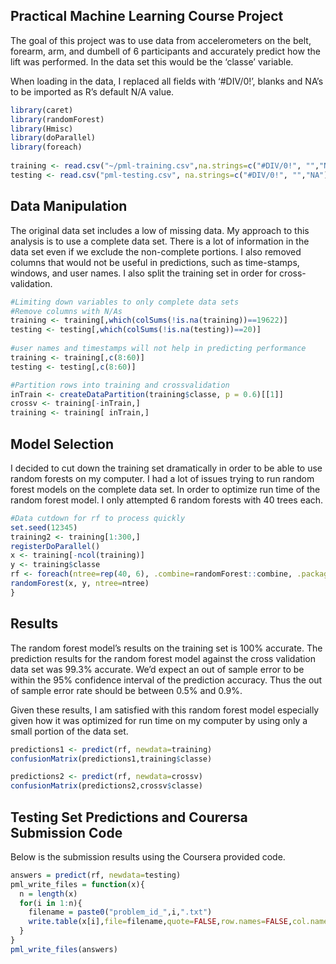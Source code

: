 Practical Machine Learning Course Project
-------------------------------------------------

The goal of this project was to use data from accelerometers on the belt, forearm, arm, and dumbell of 6 participants and accurately predict how the lift was performed. In the data set this would be the 'classe' variable.

When loading in the data, I replaced all fields with '#DIV/0!', blanks and NA's to be imported as R's default N/A value.
```r
library(caret)
library(randomForest)
library(Hmisc)
library(doParallel)
library(foreach)
 
training <- read.csv("~/pml-training.csv",na.strings=c("#DIV/0!", "","NA") )
testing <- read.csv("pml-testing.csv", na.strings=c("#DIV/0!", "","NA") )
```

Data Manipulation
-------------------------
The original data set includes a low of missing data. My approach to this analysis is to use a complete data set. There is a lot of information in the data set even if we exclude the non-complete portions. I also removed columns that would not be useful in predictions, such as time-stamps, windows, and user names. I also split the training set in order for cross-validation. 

```r
#Limiting down variables to only complete data sets
#Remove columns with N/As
training <- training[,which(colSums(!is.na(training))==19622)]
testing <- testing[,which(colSums(!is.na(testing))==20)]
 
#user names and timestamps will not help in predicting performance
training <- training[,c(8:60)]
testing <- testing[,c(8:60)]

#Partition rows into training and crossvalidation
inTrain <- createDataPartition(training$classe, p = 0.6)[[1]]
crossv <- training[-inTrain,]
training <- training[ inTrain,]
```

Model Selection
---------------------------------
I decided to cut down the training set dramatically in order to be able to use random forests on my computer. I had a lot of issues trying to run random forest models on the complete data set. In order to optimize run time of the random forest model. I only attempted 6 random forests with 40 trees each.

```r
#Data cutdown for rf to process quickly
set.seed(12345)
training2 <- training[1:300,]
registerDoParallel()
x <- training[-ncol(training)]
y <- training$classe
rf <- foreach(ntree=rep(40, 6), .combine=randomForest::combine, .packages='randomForest') %dopar% {
randomForest(x, y, ntree=ntree) 
}
```

Results
---------------------------
The random forest model's results on the training set is 100% accurate. The prediction results for the random forest model against the cross validation data set was 99.3% accurate. We'd expect an out of sample error to be within the 95% confidence interval of the prediction accuracy. Thus the out of sample error rate should be between 0.5% and 0.9%.

Given these results, I am satisfied with this random forest model especially given how it was optimized for run time on my computer by using only a small portion of the data set. 
```r
predictions1 <- predict(rf, newdata=training)
confusionMatrix(predictions1,training$classe)

predictions2 <- predict(rf, newdata=crossv)
confusionMatrix(predictions2,crossv$classe)
```

Testing Set Predictions and Courersa Submission Code
-----------------------------------------------------
Below is the submission results using the Coursera provided code.
```r
answers = predict(rf, newdata=testing)
pml_write_files = function(x){
  n = length(x)
  for(i in 1:n){
    filename = paste0("problem_id_",i,".txt")
    write.table(x[i],file=filename,quote=FALSE,row.names=FALSE,col.names=FALSE)
  }
}
pml_write_files(answers)
```
